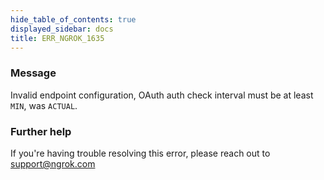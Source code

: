 ```yaml
---
hide_table_of_contents: true
displayed_sidebar: docs
title: ERR_NGROK_1635
---
```


### Message

Invalid endpoint configuration, OAuth auth check interval must be at least `MIN`, was `ACTUAL`.

### Further help

If you're having trouble resolving this error, please reach out to [support@ngrok.com](mailto:support@ngrok.com?subject=Help%20with%20ERR_NGROK_1635)
